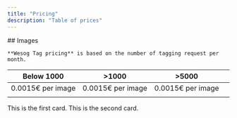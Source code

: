 ```yaml
---
title: "Pricing"
description: "Table of prices"
---
```


<Tabs>
  <Tab title="Crative">
    
  </Tab>
  <Tab title="Editorial">
    ## Images

    **Wesog Tag pricing** is based on the number of tagging request per month.
  </Tab>
</Tabs>

| Below 1000        | \>1000            | \>5000            | |
| ----------------- | ----------------- | ----------------- | --- |
| 0.0015€ per image | 0.0015€ per image | 0.0015€ per image | |
|                   |                   |                   | |

<Columns cols={2}>
  <Card title="First card" icon="panel-left-close">
    This is the first card.
  </Card>
  <Card title="Second card" icon="panel-right-close">
    This is the second card.
  </Card>
</Columns>